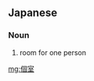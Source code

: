 ==Japanese==
{{ja-kanjitab|こ|しつ|yomi=on}}

===Noun===
{{ja-noun|こしつ}}

# room for one person

[[mg:個室]]